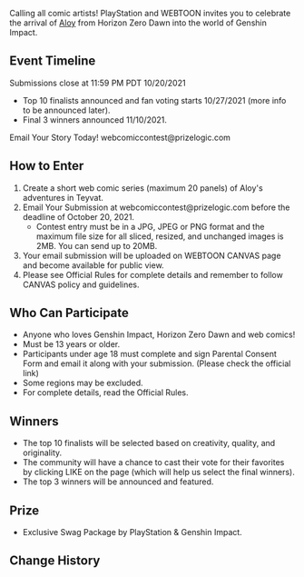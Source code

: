 {{Event
|name              = Aloy Adventures in Teyvat - Webccomic Contest
|image             = Aloy Adventures in Teyvat - Webccomic Contest.jpg
|type              = Web
|group             = Submission
|time_known        = yes
|time_start        = 2021-09-14 01:00:00
|time_start_offset = GMT+8
|time_end          = 2021-10-20 23:59:59
|time_end_offset   = GMT+8
|link              = https://www.webtoons.com/en/notice/detail?noticeNo=2085
}}
{{Description|Inspired by Aloy's journey into the world of Genshin Impact? Enter the Aloy's Adventures in Teyvat web comic contest for a chance to flex your creative powers and win epic prizes.}}

Calling all comic artists!
PlayStation and WEBTOON invites you to celebrate the arrival of [[Aloy]] from Horizon Zero Dawn into the world of Genshin Impact.

==Event Timeline==
Submissions close at 11:59 PM PDT 10/20/2021
*Top 10 finalists announced and fan voting starts 10/27/2021 (more info to be announced later).
*Final 3 winners announced 11/10/2021.
Email Your Story Today! webcomiccontest@prizelogic.com

==How to Enter==
#Create a short web comic series (maximum 20 panels) of Aloy's adventures in Teyvat.
#Email Your Submission at webcomiccontest@prizelogic.com before the deadline of October 20, 2021.
#*Contest entry must be in a JPG, JPEG or PNG format and the maximum file size for all sliced, resized, and unchanged images is 2MB. You can send up to 20MB.
#Your email submission will be uploaded on WEBTOON CANVAS page and become available for public view.
#Please see Official Rules for complete details and remember to follow CANVAS policy and guidelines.

==Who Can Participate==
*Anyone who loves Genshin Impact, Horizon Zero Dawn and web comics!
*Must be 13 years or older.
*Participants under age 18 must complete and sign Parental Consent Form and email it along with your submission. (Please check the official link)
*Some regions may be excluded.
*For complete details, read the Official Rules.

==Winners==
*The top 10 finalists will be selected based on creativity, quality, and originality.
*The community will have a chance to cast their vote for their favorites by clicking LIKE on the page (which will help us select the final winners).
*The top 3 winners will be announced and featured.

==Prize==
*Exclusive Swag Package by PlayStation & Genshin Impact.

==Change History==
{{Change History|2.1}}